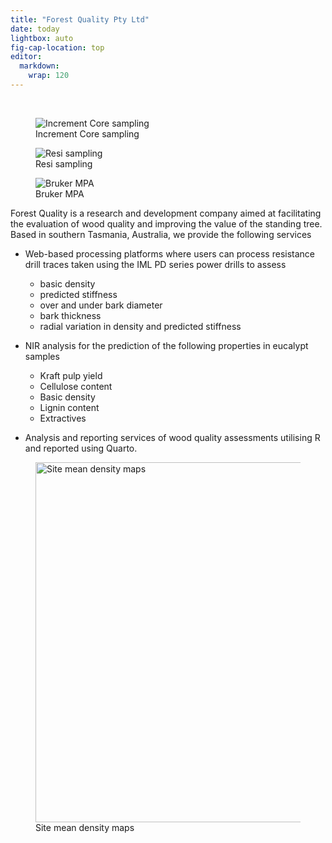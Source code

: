```yaml
---
title: "Forest Quality Pty Ltd"
date: today
lightbox: auto
fig-cap-location: top
editor: 
  markdown: 
    wrap: 120
---
```


<br>

::: {layout-ncol="3"}
![Increment Core sampling](./images/coreSampling.png)

![Resi sampling](./images/Resi_Marco.jpg)

![Bruker MPA](./images/BrukerMPA.png)
:::

Forest Quality is a research and development company aimed at facilitating the evaluation of wood quality and improving
the value of the standing tree. Based in southern Tasmania, Australia, we provide the following services

-   Web-based processing platforms where users can process resistance drill traces taken using the IML PD series power
    drills to assess

    -   basic density
    -   predicted stiffness
    -   over and under bark diameter
    -   bark thickness
    -   radial variation in density and predicted stiffness

-   NIR analysis for the prediction of the following properties in eucalypt samples

    -   Kraft pulp yield
    -   Cellulose content
    -   Basic density
    -   Lignin content
    -   Extractives

-   Analysis and reporting services of wood quality assessments utilising R and reported using Quarto.

![Site mean density maps](./images/TPPL%20TreeMaps.png){width="6in" fig-align="center"}
